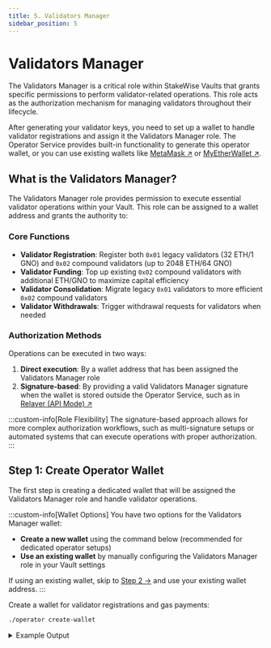 ```yaml
---
title: 5. Validators Manager
sidebar_position: 5
---
```



# Validators Manager

The Validators Manager is a critical role within StakeWise Vaults that grants specific permissions to perform validator-related operations. This role acts as the authorization mechanism for managing validators throughout their lifecycle.

After generating your validator keys, you need to set up a wallet to handle validator registrations and assign it the Validators Manager role. The Operator Service provides built-in functionality to generate this operator wallet, or you can use existing wallets like [MetaMask ↗](https://metamask.io/) or [MyEtherWallet ↗](https://help.myetherwallet.com/en/articles/6512619-using-mew-offline).

## What is the Validators Manager?

The Validators Manager role provides permission to execute essential validator operations within your Vault. This role can be assigned to a wallet address and grants the authority to:

### Core Functions

- **Validator Registration**: Register both `0x01` legacy validators (32 ETH/1 GNO) and `0x02` compound validators (up to 2048 ETH/64 GNO)
- **Validator Funding**: Top up existing `0x02` compound validators with additional ETH/GNO to maximize capital efficiency
- **Validator Consolidation**: Migrate legacy `0x01` validators to more efficient `0x02` compound validators
- **Validator Withdrawals**: Trigger withdrawal requests for validators when needed

### Authorization Methods

Operations can be executed in two ways:
1. **Direct execution**: By a wallet address that has been assigned the Validators Manager role
2. **Signature-based**: By providing a valid Validators Manager signature when the wallet is stored outside the Operator Service, such as in [Relayer (API Mode) ↗](./alternative-key-management/api-mode)

:::custom-info[Role Flexibility]
The signature-based approach allows for more complex authorization workflows, such as multi-signature setups or automated systems that can execute operations with proper authorization.
:::

## Step 1: Create Operator Wallet

The first step is creating a dedicated wallet that will be assigned the Validators Manager role and handle validator operations.

:::custom-info[Wallet Options]
You have two options for the Validators Manager wallet:
- **Create a new wallet** using the command below (recommended for dedicated operator setups)
- **Use an existing wallet** by manually configuring the Validators Manager role in your Vault settings

If using an existing wallet, skip to [Step 2 →](#step-2-assign-validators-manager-role) and use your existing wallet address.
:::

Create a wallet for validator registrations and gas payments:

```bash
./operator create-wallet
```

<details className="custom-details">
<summary>Example Output</summary>
```

Enter the mnemonic for generating the wallet: fish monster write banner tired laptop slender ...
Done. The wallet and password saved to ~/.stakewise/[network]/wallet directory. The wallet address is: 0x59d58...B48C4
```
</details>

You may reuse the same mnemonic as your validator keys or generate a separate one for added security.

:::custom-warning[Wallet Balance Warning]
  Fund your wallet with ETH (or xDAI on Gnosis) to cover gas:

    - Each validator registration costs ~0.01 ETH at 30 Gwei gas price
    - Check current gas prices at [Etherscan Gas Tracker ↗](https://etherscan.io/gastracker)
    - Monitor balance regularly to prevent registration failures
:::

## Step 2: Assign Validators Manager Role

You must assign the Validators Manager role to the wallet address created in the previous step. This setup can be completed via the StakeWise UI and must be performed by the Vault Admin.

### Using StakeWise UI

1. Connect using a Vault Admin wallet and navigate to the [Operate page ↗](https://app.stakewise.io/operate)
2. Select the Vault for which you want to change the validators manager role
3. In the upper right corner, click on **"Settings"** and open the **"Roles"** tab
4. Enter the wallet address in the **"Validators manager"** field
5. Click **"Save"** to create a transaction that you will need to sign with your wallet

:::custom-notes[UI Access]
The **"Settings"** button is only visible to the Vault Admin or current Validators Manager.
:::

:::custom-tips[Role Assignment]
The Validators Manager role will be updated once the transaction is confirmed on the network. Make sure to use the exact wallet address generated in [Step 1 →](#step-1-create-operator-wallet).
:::

## Next Steps

:::custom-info[Ready to Launch]
🎉 Your Validators Manager is now set up! The Operator Service will use this role to automatically handle validator registrations, funding, and other operations as needed. Continue to [Start Operator ↗](start-operator) to launch your Operator Service.
:::
